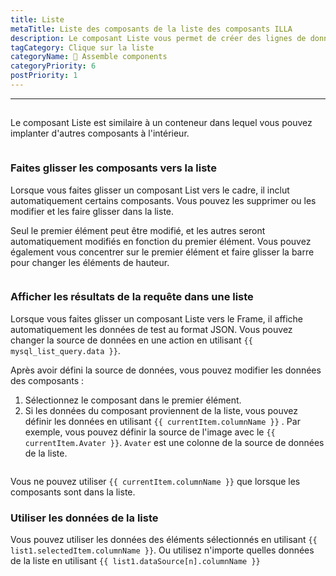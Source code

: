 ```yaml
---
title: Liste
metaTitle: Liste des composants de la liste des composants ILLA
description: Le composant Liste vous permet de créer des lignes de données répétables dont l'apparence et l'apparence sont définies par vous.
tagCategory: Clique sur la liste
categoryName: 🧬 Assemble components
categoryPriority: 6
postPriority: 1
---
```


* * *

## <Heading hidden>Liste</Heading>

Le composant Liste est similaire à un conteneur dans lequel vous pouvez implanter d'autres composants à l'intérieur.

<img
  src='https://cdn.illacloud.com/official-website/img/docs/assemble/list.png'
  alt=""
/>

### Faites glisser les composants vers la liste

Lorsque vous faites glisser un composant List vers le cadre, il inclut automatiquement certains composants. Vous pouvez les supprimer ou les modifier et les faire glisser dans la liste. 

Seul le premier élément peut être modifié, et les autres seront automatiquement modifiés en fonction du premier élément. Vous pouvez également vous concentrer sur le premier élément et faire glisser la barre pour changer les éléments de hauteur.

<img
  src='https://cdn.illacloud.com/official-website/img/docs/assemble/list1.png'
  alt=""
/>

### Afficher les résultats de la requête dans une liste

Lorsque vous faites glisser un composant Liste vers le Frame, il affiche automatiquement les données de test au format JSON. Vous pouvez changer la source de données en une action en utilisant `{{ mysql_list_query.data }}`. 

Après avoir défini la source de données, vous pouvez modifier les données des composants :

1.  Sélectionnez le composant dans le premier élément. 
2.  Si les données du composant proviennent de la liste, vous pouvez définir les données en utilisant `{{ currentItem.columnName }}` . Par exemple, vous pouvez définir la source de l'image avec le `{{ currentItem.Avater }}`. `Avater` est une colonne de la source de données de la liste.

<img
  src='https://cdn.illacloud.com/official-website/img/docs/assemble/list2.png'
  alt=""
/>

Vous ne pouvez utiliser `{{ currentItem.columnName }}` que lorsque les composants sont dans la liste. 

### Utiliser les données de la liste

Vous pouvez utiliser les données des éléments sélectionnés en utilisant `{{ list1.selectedItem.columnName }}`. Ou utilisez n'importe quelles données de la liste en utilisant `{{ list1.dataSource[n].columnName }}`

<img
  src='https://cdn.illacloud.com/official-website/img/docs/assemble/list3.png'
  alt=""
/>

